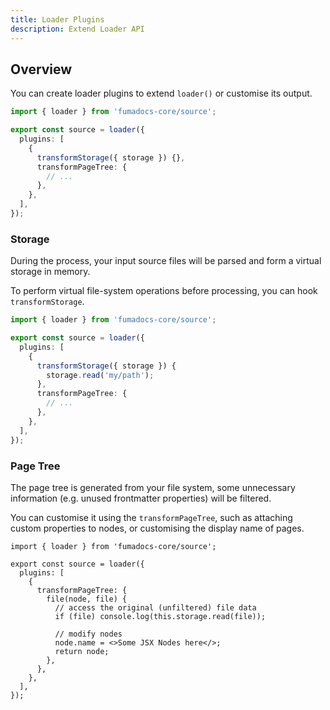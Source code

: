 ```yaml
---
title: Loader Plugins
description: Extend Loader API
---
```


## Overview

You can create loader plugins to extend `loader()` or customise its output.

```ts
import { loader } from 'fumadocs-core/source';

export const source = loader({
  plugins: [
    {
      transformStorage({ storage }) {},
      transformPageTree: {
        // ...
      },
    },
  ],
});
```

### Storage

During the process, your input source files will be parsed and form a virtual storage in memory.

To perform virtual file-system operations before processing, you can hook `transformStorage`.

```ts
import { loader } from 'fumadocs-core/source';

export const source = loader({
  plugins: [
    {
      transformStorage({ storage }) {
        storage.read('my/path');
      },
      transformPageTree: {
        // ...
      },
    },
  ],
});
```

### Page Tree

The page tree is generated from your file system, some unnecessary information (e.g. unused frontmatter properties) will be filtered.

You can customise it using the `transformPageTree`, such as attaching custom properties to nodes, or customising the display name of pages.

```tsx
import { loader } from 'fumadocs-core/source';

export const source = loader({
  plugins: [
    {
      transformPageTree: {
        file(node, file) {
          // access the original (unfiltered) file data
          if (file) console.log(this.storage.read(file));

          // modify nodes
          node.name = <>Some JSX Nodes here</>;
          return node;
        },
      },
    },
  ],
});
```

